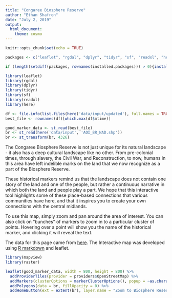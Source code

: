 ```yaml
---
title: "Congaree Biosphere Reserve"
author: "Ethan Shafron"
date: "July 2, 2019"
output: 
  html_document:
    theme: cosmo
---
```


```r
knitr::opts_chunk$set(echo = TRUE)
```


```r

packages <- c("leaflet", "rgdal", "dplyr", "tidyr", "sf", "readxl", "here", "mapview", "raster")

if (length(setdiff(packages, rownames(installed.packages))) > 0){install.packages(setdiff(packages, rownames(installed.packages())))}

library(leaflet)
library(rgdal)
library(dplyr)
library(tidyr)
library(sf)
library(readxl)
library(here)

df <- file.info(list.files(here('data/input/updated'), full.names = TRUE))
best_file <- rownames(df)[which.max(df$mtime)]

good_marker_data <- st_read(best_file)
br <- st_read(here('data/input', 'AOI_BR_NAD.shp'))
br <- st_transform(br, 4326)


```



The Congaree Biosphere Reserve is not just unique for its natural landscape - it also has a deep cultural landscape like no other. From pre-colonial times, through slavery, the Civil War, and Reconstruction, to now, humans in this area have left indelible marks on the land that we now recognize as a part of the Biosphere Reserve. 


These historical markers remind us that the landscape does not contain one story of the land and one of the people, but rather a continuous narrative in which both the land and people play a part. We hope that this interactive tool highlights some of these place-based connections that various communities have here, and that it inspires you to create your own connections with the central midlands.


To use this map, simply zoom and pan around the area of interest. You can also click on "bunches" of markers to zoom in to a particular cluster of points. Hovering over a point will show you the name of the historical marker, and clicking it will reveal the text.


The data for this page came from [here](https://www.google.com/maps/d/viewer?mid=1t3m4iA_-a3hA8J_oPtxxNJJ2M_A&ll=33.69049557907872%2C-81.32880159895848&z=7). The Interactive map was developed using [R markdown](https://rmarkdown.rstudio.com/) and leaflet.





```r
library(mapview)
library(raster)

leaflet(good_marker_data, width = 800, height = 800) %>%
  addProviderTiles(provider = providers$OpenStreetMap) %>%
  addMarkers(clusterOptions = markerClusterOptions(), popup = ~as.character(Text), label = ~as.character(`Marker.name...front`)) %>%
  addPolygons(data = br, fillOpacity = 0) %>%
  addHomeButton(ext = extent(br), layer.name = "Zoom to Biosphere Reserve", position = 'topright')

```


